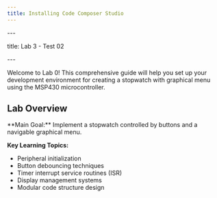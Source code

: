 ```yaml
---
title: Installing Code Composer Studio
---
```

\---

title: Lab 3   - Test 02

\---







Welcome to Lab 0! This comprehensive guide will help you set up your development environment for creating a stopwatch with graphical menu using the MSP430 microcontroller.

## Lab Overview

<Card title="Lab 0 Objectives" icon="rocket">
**Main Goal:** Implement a stopwatch controlled by buttons and a navigable graphical menu.

**Key Learning Topics:**
- Peripheral initialization
- Button debouncing techniques
- Timer interrupt service routines (ISR)
- Display management systems
- Modular code structure design
</Card>
